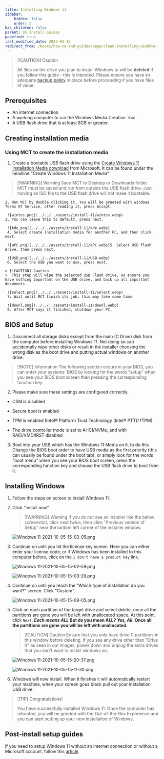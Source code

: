```yaml
---
title: Installing Windows 11
sidebar:
    hidden: false
    order: 2
has_children: false
parent: OS Install Guides
pagefind: true
last_modified_date: 2025-03-15
redirect_from: /books/how-to-and-guides/page/clean-installing-windows-11
---
```


> [!CAUTION] Caution
> 
> All files on the drive you plan to install Windows to will be **deleted** if you follow this guide - this is intended. Please ensure you have an adequate [backup policy](/backups) in place before proceeding if you have files of value.

## Prerequisites

* An internet connection.
* A working computer to run the Windows Media Creation Tool.
* A USB flash drive that is at least 8GB or greater.

## Creating installation media

### Using MCT to create the installation media

   1. Create a bootable USB flash drive using the [Create Windows 11 Installation Media download](https://www.microsoft.com/en-us/software-download/windows11) from Microsoft. It can be found under the headline "Create Windows 11 Installation Media"
    
> [!WARNING] Warning
> Save MCT to Desktop or Downloads folder. MCT must be saved and run from outside the USB flash drive. Just moving an ISO file to the USB flash drive will not make it bootable.
    
    2. Run MCT by double clicking it. You will be greeted with windows Terms Of Service, after reading it, press Accept.

     ![wintos.png](../../../assets/install-11/wintos.webp)
    3. You can leave this to default, press next.

     ![kde.png](../../../assets/install-11/kde.webp)
     4. Select create installation media for another PC, and then click next.

     ![aPC.png](../../../assets/install-11/aPC.webp)5. Select USB flash drive, then press next.

     ![USB.png](../../../assets/install-11/USB.webp)
     6. Select the USB you want to use, press next. 

    > [!CAUTION] Caution
    >  This step will wipe the selected USB Flash drive, so ensure you have nothing important on the USB drive, and back up all important documents.

     ![select.png](../../../assets/install-11/select.webp)
     7. Wait until MCT finish its job. this may take some time.

     ![downl.png](../../../assets/install-11/downl.webp)
     8. After MCT says it finished, shutdown your PC.


## BIOS and Setup

1. Disconnect all storage disks except from the main (C Drive) disk from the computer before installing Windows 11. Not doing so can accidentally wipe other disks or result in the installer choosing the wrong disk as the boot drive and putting actual windows on another drive.

> [!NOTE] Information
> The following section occurs in your BIOS, you can enter your systems' BIOS by looking for the words "setup" when you see your BIOS boot screen then pressing the corresponding function key.

2. Please make sure these settings are configured correctly.
 
* CSM is disabled
 
* Secure boot is enabled
 
* TPM is enabled (Intel® Platform Trust Technology (Intel® PTT)/ fTPM)
 
* The drive controller mode is set to AHCI/NVMe, and with RAID/VMD/IRST disabled

3. Boot into your USB which has the Windows 11 Media on it, to do this Change the BIOS boot order to have USB media as the first priority (this can usually be found under the boot tab), or simply look for the words "boot menu" when you see your BIOS boot screen, press the corresponding function key and choose the USB flash drive to boot from it.

## Installing Windows
 
1. Follow the steps on screen to install Windows 11. 
 
2. Click "Install now"

     > [!WARNING] Warning
     > If you do not see an installer like the below screenshot, click next twice, then click "Previous version of Setup" near the bottom left corner of the installer window.

     ![Windows 11-2021-10-05-15-03-05.png](../../../assets/install-11/windows-11-2021-10-05-15-03-05.webp)

3. Continue on until you hit the license key screen. Here you can either enter your license code, or if Windows has been installed to this computer before, click on the `I don't have a product key` link.

    ![Windows 11-2021-10-05-15-02-59.png](../../../assets/install-11/windows-11-2021-10-05-15-02-59.webp)

    ![Windows 11-2021-10-05-15-03-29.png](../../../assets/install-11/windows-11-2021-10-05-15-03-29.webp)

4.  Continue on until you reach the “Which type of installation do you want?” screen. Click "Custom". 

     ![Windows 11-2021-10-05-15-09-05.png](../../../assets/install-11/windows-11-2021-10-05-15-09-05.webp)

5. Click on each partition of the target drive and select delete, once all the partitions are gone you will be left with unallocated space. At this point click `Next`. *****Each means ALL*** But do you mean ALL? ***Yes, All***. Once all the partitions are gone you will be left with unallocated.**

    > [!CAUTION] Caution
    > Ensure that you only have drive 0 partitions in this window before deleting. If you see any drive other than "Drive 0" as seen in our images, power down and unplug the extra drives that you don't want to install windows on.

    ![Windows 11-2021-10-05-15-20-37.png](../../../assets/install-11/windows-11-2021-10-05-15-20-37.webp)

    ![Windows 11-2021-10-05-15-11-30.png](../../../assets/install-11/windows-11-2021-10-05-15-11-30.webp)

    <DiskErrors />

6. Windows will now install. When it finishes it will automatically restart your machine, when your screen goes black pull out your installation USB drive.

> [!TIP] Congratulations!
>
> You have successfully installed Windows 11. Once the computer has rebooted, you will be greeted with the Out-of-the-Box Experience and you can start setting up your new installation of Windows. 

## Post-install setup guides
If you need to setup Windows 11 without an internet connection or without a Microsoft account, follow this [article](/guides/bypass-11).
